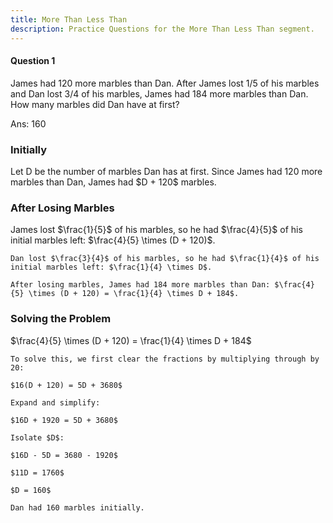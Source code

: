 ```yaml
---
title: More Than Less Than
description: Practice Questions for the More Than Less Than segment.
---
```






#### Question 1

<Callout title="Question">
  James had 120 more marbles than Dan. After James lost 1/5 of his marbles and
  Dan lost 3/4 of his marbles, James had 184 more marbles than Dan. How many
  marbles did Dan have at first?
</Callout>

<Accordions>
  <Accordion title="Answer Walkthrough">
  <p className="ml-11">Ans: 160</p>
<div className="steps">
      <div className="step">
        <h3>Initially</h3>
        Let D be the number of marbles Dan has at first. Since James had 120 more marbles than Dan, James had $D + 120$ marbles.
      </div>
 <div className="step">
    <h3>After Losing Marbles</h3>
    James lost $\frac{1}{5}$ of his marbles, so he had $\frac{4}{5}$ of his initial marbles left: $\frac{4}{5} \times (D + 120)$.

    Dan lost $\frac{3}{4}$ of his marbles, so he had $\frac{1}{4}$ of his initial marbles left: $\frac{1}{4} \times D$.

    After losing marbles, James had 184 more marbles than Dan: $\frac{4}{5} \times (D + 120) = \frac{1}{4} \times D + 184$.

  </div>
<SingaporeModel
  title="More Than Less Than Concept Model Method"
  models={moreThanLessThanQuestion1Data}
/>
  <div className="step">
    <h3>Solving the Problem</h3>
    $\frac{4}{5} \times (D + 120) = \frac{1}{4} \times D + 184$

    To solve this, we first clear the fractions by multiplying through by 20:

    $16(D + 120) = 5D + 3680$

    Expand and simplify:

    $16D + 1920 = 5D + 3680$

    Isolate $D$:

    $16D - 5D = 3680 - 1920$

    $11D = 1760$

    $D = 160$

    Dan had 160 marbles initially.

  </div>
</div>

</Accordion>
</Accordions>
